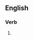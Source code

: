 {{also|maculâtes}}

==English==

===Verb===
{{head|en|verb form}}

# {{en-third-person singular of|maculate}}